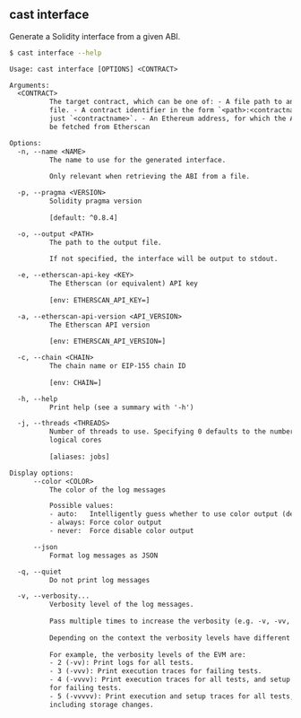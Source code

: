 ## cast interface

Generate a Solidity interface from a given ABI.

```bash
$ cast interface --help
```

```txt
Usage: cast interface [OPTIONS] <CONTRACT>

Arguments:
  <CONTRACT>
          The target contract, which can be one of: - A file path to an ABI JSON
          file. - A contract identifier in the form `<path>:<contractname>` or
          just `<contractname>`. - An Ethereum address, for which the ABI will
          be fetched from Etherscan

Options:
  -n, --name <NAME>
          The name to use for the generated interface.
          
          Only relevant when retrieving the ABI from a file.

  -p, --pragma <VERSION>
          Solidity pragma version
          
          [default: ^0.8.4]

  -o, --output <PATH>
          The path to the output file.
          
          If not specified, the interface will be output to stdout.

  -e, --etherscan-api-key <KEY>
          The Etherscan (or equivalent) API key
          
          [env: ETHERSCAN_API_KEY=]

  -a, --etherscan-api-version <API_VERSION>
          The Etherscan API version
          
          [env: ETHERSCAN_API_VERSION=]

  -c, --chain <CHAIN>
          The chain name or EIP-155 chain ID
          
          [env: CHAIN=]

  -h, --help
          Print help (see a summary with '-h')

  -j, --threads <THREADS>
          Number of threads to use. Specifying 0 defaults to the number of
          logical cores
          
          [aliases: jobs]

Display options:
      --color <COLOR>
          The color of the log messages

          Possible values:
          - auto:   Intelligently guess whether to use color output (default)
          - always: Force color output
          - never:  Force disable color output

      --json
          Format log messages as JSON

  -q, --quiet
          Do not print log messages

  -v, --verbosity...
          Verbosity level of the log messages.
          
          Pass multiple times to increase the verbosity (e.g. -v, -vv, -vvv).
          
          Depending on the context the verbosity levels have different meanings.
          
          For example, the verbosity levels of the EVM are:
          - 2 (-vv): Print logs for all tests.
          - 3 (-vvv): Print execution traces for failing tests.
          - 4 (-vvvv): Print execution traces for all tests, and setup traces
          for failing tests.
          - 5 (-vvvvv): Print execution and setup traces for all tests,
          including storage changes.
```